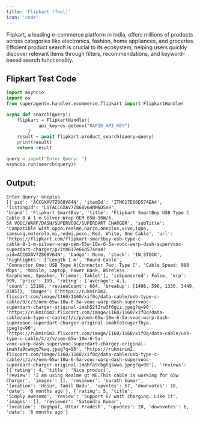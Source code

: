 ```yaml
---
title: 'Flipkart (Tool)'
icon: 'code'
---
```


Flipkart, a leading e-commerce platform in India, offers millions of products across categories
like electronics, fashion, home appliances, and groceries. Efficient product search is crucial
to its ecosystem, helping users quickly discover relevant items through filters, recommendations,
and keyword-based search functionality.

## Flipkart Test Code

```python flipkart_handler_test.py
import asyncio
import os
from superagentx.handler.ecommerce.flipkart import FlipkartHandler

async def search(query):
    flipkart = FlipkartHandler(
            api_key=os.getenv("RAPID_API_KEY")
        )
    result = await flipkart.product_search(query=query)
    print(result)
    return result

query = input("Enter Query: ")
asyncio.run(search(query))

```
## Output:

```inline output
Enter Query: oneplus
[{'pid': 'ACCGXAV7Z868V64N', 'itemId': 'ITM617E66D574EA4', 'listingId': 'LSTACCGXAV7Z868V64NMNDSVH',
'brand': 'Flipkart SmartBuy', 'title': 'Flipkart SmartBuy USB Type C Cable 8 A 1 m Silver Wrap OEM 65W-10W/6.
5A VOOC/WARP/DASH/SUPERVOOC/SUPERDART CHARGER', 'subTitle': 'Compatible with oppo,realme,narzo,oneplus,vivo,iqoo,
samsung,motorola,mi,redmi,poco, Red, White, One Cable', 'url': 'https://flipkart.com/flipkart-smartbuy-usb-type-c-
cable-8-1-m-silver-wrap-oem-65w-10w-6-5a-vooc-warp-dash-supervooc-superdart-charger/p/itm617e66d574ea4?
pid=ACCGXAV7Z868V64N', 'badge': None, 'stock': 'IN_STOCK', 'highlights': ['Length 1 m', 'Round Cable',
'Connector One: USB Type A|Connector Two: Type C', 'Cable Speed: 980 Mbps', 'Mobile, Laptop, Power Bank, Wireless
Earphones, Speaker, Trimmer, Tablet'], 'isSponsored': False, 'mrp': 999, 'price': 199, 'rating': {'average': 4.1,
'count': 15168, 'reviewCount': 684, 'breakup': [1408, 596, 1330, 3449, 8385]}, 'images': ['https://rukminim2.
flixcart.com/image/1160/1160/xif0q/data-cable/usb-type-c-cable/9/c/3/oem-65w-10w-6-5a-vooc-warp-dash-supervooc-
superdart-charger-original-imah52f2rw3f6gzz.jpeg?q=90', 'https://rukminim2.flixcart.com/image/1160/1160/xif0q/data-
cable/usb-type-c-cable/f/c/p/oem-65w-10w-6-5a-vooc-warp-dash-supervooc-superdart-charger-original-imahfa9cugzrfhya.
jpeg?q=90', 'https://rukminim2.flixcart.com/image/1160/1160/xif0q/data-cable/usb-type-c-cable/4/z/v/oem-65w-10w-6-5a-
vooc-warp-dash-supervooc-superdart-charger-original-imahfa9cwmgq7kwq.jpeg?q=90', 'https://rukminim2.
flixcart.com/image/1160/1160/xif0q/data-cable/usb-type-c-cable/c/z/x/oem-65w-10w-6-5a-vooc-warp-dash-supervooc-
superdart-charger-original-imahfa9cbgtqswwa.jpeg?q=90'], 'reviews': [{'rating': 4, 'title': 'Nice product',
'review': 'I am using Realme gt ME.This cable is working for 65w Charger', 'images': [], 'reviewer': 'sarath kumar',
'location': 'Hosur, Tamil Nadu', 'upvotes': 57, 'downvotes': 10, 'date': '6 months ago'}, {'rating': 5, 'title':
'Simply awesome', 'review': 'Support 67 watt charging. Like it', 'images': [], 'reviewer': 'Satendra Kumar',
'location': 'Baghpat, Uttar Pradesh', 'upvotes': 28, 'downvotes': 6, 'date': '6 months ago'}
```
